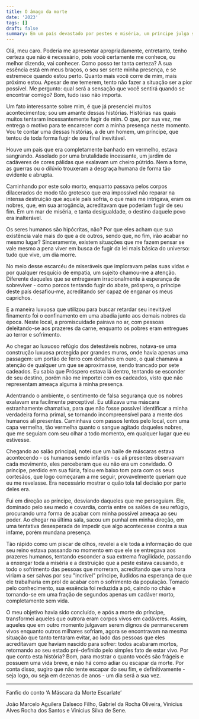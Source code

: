 ```yaml
---
title: O âmago da morte
date: '2023'
tags: []
draft: false
summary: Em um país devastado por pestes e miséria, um príncipe julga ser mais importante do que todos, acreditando ter poder de ignorar a lei humana mais forte: a morte. 
---
```


Olá, meu caro. Poderia me apresentar apropriadamente, entretanto, tenho certeza que não é necessário, pois você certamente me conhece, ou melhor dizendo, vai conhecer. Como posso ter tanta certeza? A sua essência está em meus braços, o seu ser sente minha presença, e se estremece quando estou perto. Quanto mais você corre de mim, mais próximo estou. Apesar de me temerem, tento não fazer a situação ser a pior possível. Me pergunto: qual será a sensação que você sentirá quando se encontrar comigo? Bom, tudo isso não importa.

Um fato interessante sobre mim, é que já presenciei muitos acontecimentos; sou um amante dessas histórias. Histórias nas quais muitos tentaram incessantemente fugir de mim. O que, por sua vez, me entrega o motivo para te encarecer com a minha presença neste momento. Vou te contar uma dessas histórias, a de um homem, um príncipe, que tentou de toda forma fugir de seu final inevitável.

Houve um país que era completamente banhado em vermelho, estava sangrando. Assolado por uma brutalidade incessante, um jardim de cadáveres de cores pálidas que exalavam um cheiro pútrido. Nem a fome, as guerras ou o dilúvio trouxeram a desgraça humana de forma tão evidente e abrupta. 

Caminhando por este solo morto, enquanto passava pelos corpos dilacerados de modo tão grotesco que era impossível não reparar na intensa destruição que aquele país sofria, o que mais me intrigava, eram os nobres, que, em sua arrogância, acreditavam que poderiam fugir de seu fim. Em um mar de miséria, e tanta desigualdade, o destino daquele povo era inalterável. 

Os seres humanos são hipócritas, não? Por que eles acham que sua existência vale mais do que a de outros, sendo que, no fim, irão acabar no mesmo lugar? Sinceramente, existem situações que me fazem pensar se vale mesmo a pena viver em busca de fugir da lei mais básica do universo: tudo que vive, um dia morre.

No meio desse escarcéu de miseráveis que imploravam pelas suas vidas e por qualquer resquício de empatia, um sujeito chamou-me a atenção. Diferente daqueles que se entregavam irracionalmente à esperança de sobreviver - como porcos tentando fugir do abate, próspero, o príncipe deste país desafiou-me, acreditando ser capaz de enganar os meus caprichos.

E a maneira luxuosa que utilizou para buscar retardar seu inevitável finamento foi o confinamento em uma abadia junto aos demais nobres da época. Neste local, a promiscuidade pairava no ar, com pessoas deleitando-se aos prazeres da carne, enquanto os pobres eram entregues ao terror e sofrimento.

Ao chegar ao luxuoso refúgio dos detestáveis nobres, notava-se uma construção luxuosa protegida por grandes muros, onde havia apenas uma passagem: um portão de ferro com detalhes em ouro, o qual chamava a atenção de qualquer um que se aproximasse, sendo trancado por sete cadeados. Eu sabia que Próspero estava lá dentro, tentando se esconder de seu destino, porém não me importei com os cadeados, visto que não representam ameaça alguma à minha presença.

Adentrando o ambiente, o sentimento de falsa segurança que os nobres exalavam era facilmente perceptível. Eu utilizava uma máscara estranhamente chamativa, para que não fosse possível identificar a minha verdadeira forma primal, se tornando incompreensível para a mente dos humanos ali presentes. Caminhava com passos lentos pelo local, com uma capa vermelha, tão vermelha quanto o sangue agitado daqueles nobres, que me seguiam com seu olhar a todo momento, em qualquer lugar que eu estivesse.

Chegando ao salão principal, notei que um baile de máscaras estava acontecendo - os humanos sendo infantis - os ali presentes observavam cada movimento, eles perceberam que eu não era um convidado. O príncipe, perdido em sua fúria, falou em baixo tom para com os seus cortesãos, que logo começaram a me seguir, provavelmente queriam que eu me revelasse. Era necessário mostrar o quão tola tal decisão por parte deles era.

Fui em direção ao príncipe, desviando daqueles que me perseguiam. Ele, dominado pelo seu medo e covardia, corria entre os salões de seu refúgio, procurando uma forma de acabar com minha possível ameaça ao seu poder. Ao chegar na última sala, sacou um punhal em minha direção, em uma tentativa desesperada de impedir que algo acontecesse contra a sua infame, porém mundana presença.

Tão rápido como um piscar de olhos, revelei a ele toda a informação do que seu reino estava passando no momento em que ele se entregava aos prazeres humanos, tentando esconder a sua extrema fragilidade, passando a enxergar toda a miséria e a destruição que a peste estava causando, e todo o sofrimento das pessoas que morreram, acreditando que uma hora viriam a ser salvas por seu "incrível" príncipe, iludidos na esperança de que ele trabalharia em prol de acabar com o sofrimento da população. Tomado pelo conhecimento, sua essência foi reduzida a pó, caindo no chão e tornando-se em uma fração de segundos apenas um cadáver morto, completamente sem vida.

O meu objetivo havia sido concluído, e após a morte do príncipe, transformei aqueles que outrora eram corpos vivos em cadáveres. Assim, aqueles que em outro momento julgavam serem dignos de permanecerem vivos enquanto outros milhares sofriam, agora se encontravam na mesma situação que tanto tentaram evitar, ao lado das pessoas que eles acreditavam que haviam nascido para sofrer: todos acabaram mortos, retornando ao seu estado pré-definido pelo simples fato de estar vivo. Por que conto esta história? Bom, para mostrar o quanto vocês são frágeis e possuem uma vida breve, e não há como adiar ou escapar da morte. Por conta disso, sugiro que não tente escapar do seu fim, e definitivamente - seja logo, ou seja em dezenas de anos - um dia será a sua vez.


---

Fanfic do conto ‘A Máscara da Morte Escarlate’

João Marcelo Aguilera Dalseco Filho, Gabriel da Rocha Oliveira, Vinicius Alves Rocha dos Santos e Vinicius Silva de Sene.
